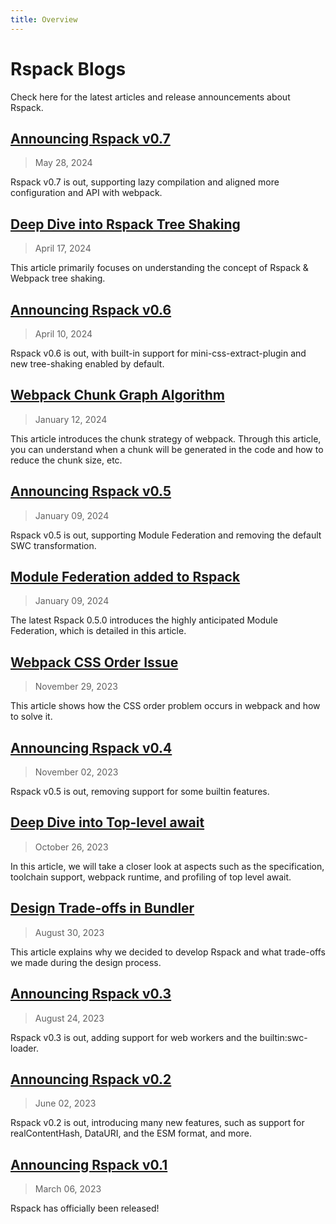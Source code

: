 ```yaml
---
title: Overview
---
```


# Rspack Blogs

Check here for the latest articles and release announcements about Rspack.

## [Announcing Rspack v0.7](/blog/announcing-0-7)

> May 28, 2024

Rspack v0.7 is out, supporting lazy compilation and aligned more configuration and API with webpack.

## [Deep Dive into Rspack Tree Shaking](https://github.com/orgs/web-infra-dev/discussions/17)

> April 17, 2024

This article primarily focuses on understanding the concept of Rspack & Webpack tree shaking.

## [Announcing Rspack v0.6](/blog/announcing-0-6)

> April 10, 2024

Rspack v0.6 is out, with built-in support for mini-css-extract-plugin and new tree-shaking enabled by default.

## [Webpack Chunk Graph Algorithm](https://github.com/orgs/web-infra-dev/discussions/15)

> January 12, 2024

This article introduces the chunk strategy of webpack. Through this article, you can understand when a chunk will be generated in the code and how to reduce the chunk size, etc.

## [Announcing Rspack v0.5](/blog/announcing-0-5)

> January 09, 2024

Rspack v0.5 is out, supporting Module Federation and removing the default SWC transformation.

## [Module Federation added to Rspack](/blog/module-federation-added-to-rspack)

> January 09, 2024

The latest Rspack 0.5.0 introduces the highly anticipated Module Federation, which is detailed in this article.

## [Webpack CSS Order Issue](https://github.com/orgs/web-infra-dev/discussions/12)

> November 29, 2023

This article shows how the CSS order problem occurs in webpack and how to solve it.

## [Announcing Rspack v0.4](/blog/announcing-0-4)

> November 02, 2023

Rspack v0.5 is out, removing support for some builtin features.

## [Deep Dive into Top-level await](https://github.com/orgs/web-infra-dev/discussions/9)

> October 26, 2023

In this article, we will take a closer look at aspects such as the specification, toolchain support, webpack runtime, and profiling of top level await.

## [Design Trade-offs in Bundler](https://github.com/orgs/web-infra-dev/discussions/1)

> August 30, 2023

This article explains why we decided to develop Rspack and what trade-offs we made during the design process.

## [Announcing Rspack v0.3](/blog/announcing-0-3)

> August 24, 2023

Rspack v0.3 is out, adding support for web workers and the builtin:swc-loader.

## [Announcing Rspack v0.2](/blog/announcing-0-2)

> June 02, 2023

Rspack v0.2 is out, introducing many new features, such as support for realContentHash, DataURI, and the ESM format, and more.

## [Announcing Rspack v0.1](/blog/announcing-0-1)

> March 06, 2023

Rspack has officially been released!
